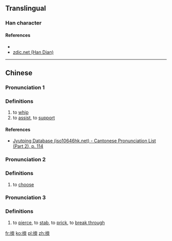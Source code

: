 ==Translingual==

===Han character===
{{Han char|rn=64|rad=手|as=06|sn=9|four=5409<sub>2</sub>|canj=手木月 (QDB)|ids=⿰[[扌]][[朿]]}}

====References====
* {{Han ref|kx=0428.200|dkj=12010|dj=0777.140|hdz=31867.060|uh=62FA|ud=25338|bh=CEE3|bd=52963}}
*[http://www.zdic.net/z/1a/js/62FA.htm zdic.net (Han Dian)]

----

==Chinese==
{{zh-forms}}

===Pronunciation 1===
{{zh-pron
|m=cè
|c=caak3
|mc=y
|oc=y
|ma=
|cat=v
}}

===Definitions===
# to [[whip]]
# to [[assist]], to [[support]]

====References====
*[http://www.iso10646hk.net/jp/document/download.jsp Jyutping Database (iso10646hk.net) - Cantonese Pronunciation List (Part 2), p. 114]

===Pronunciation 2===
{{zh-pron
|m=sè
|c=
|ma=
|cat=v
}}

===Definitions===
# to [[choose]]

===Pronunciation 3===
{{zh-pron
|m=chuò
|c=
|ma=
|cat=v
}}

===Definitions===
# to [[pierce]], to [[stab]], to [[prick]], to [[break through]]

[[fr:拺]]
[[ko:拺]]
[[pl:拺]]
[[zh:拺]]
